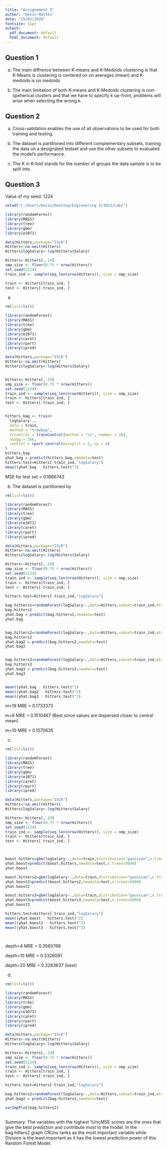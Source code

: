 ---
title: "Assignement 3"
author: "Kevin Mattes"
date: "25/02/2020"
fontsize: 11pt
output:
  pdf_document: default
  html_document: default
---

## Question 1

a) The main diffrence between K-means and K-Medoids clustering is that K-Means is clustering is centered on on averages (mean) and K-mediods is on medoids

b) The main limitation of both K-means and K-Medoids clustering is non-speherical clusters and that we have to specify k up-front, problems will arise when selecting the wrong k. 

## Question 2

a) Cross-validation enables the use of all observations to be used for both training and testing.

b) The dataset is partitioned into different complementary subsets, training the data on a designated testset and use the other subsets to evaluated the model's performance.

c) The K in K-fold stands for the number of groups the data sample is to be split into.

## Question 3
Value of my seed: 1224
```{r warning=FALSE, message=FALSE}
setwd("C:/Users/Kevin/Desktop/Engineering 5/3DS3/Labs")

library(randomForest)
library(MASS)
library(tree)
library(gbm)
library(e1071)

data(Hitters,package="ISLR")
Hitters<-na.omit(Hitters)
Hitters$logSalary<-log(Hitters$Salary)

Hitters<-Hitters[,-19]
smp_size <- floor(0.75 * nrow(Hitters))
set.seed(1224)
train_ind <- sample(seq_len(nrow(Hitters)), size = smp_size)

train <- Hitters[train_ind, ]
test <- Hitters[-train_ind, ]

```
a) 
```{r warning=FALSE, message=FALSE}
rm(list=ls())

library(randomForest)
library(MASS)
library(tree)
library(gbm)
library(e1071)
library(caret)       
library(rpart)       
library(ipred) 

data(Hitters,package="ISLR")
Hitters<-na.omit(Hitters)
Hitters$logSalary<-log(Hitters$Salary)


Hitters<-Hitters[,-19]
smp_size <- floor(0.75 * nrow(Hitters))
set.seed(1224)
train_ind <- sample(seq_len(nrow(Hitters)), size = smp_size)
train <- Hitters[train_ind, ]
test <- Hitters[-train_ind, ]


hitters_bag <- train(
  logSalary~.,
  data = train,
  method = "treebag",
  trControl = trainControl(method = "cv", number = 10),
  nbagg = 266,  
  control = rpart.control(minsplit = 2, cp = 0)
)
hitters_bag
yhat.bag = predict(hitters_bag,newdata=test)
hitters.test=Hitters[-train_ind,"logSalary"]
mean((yhat.bag - hitters.test)^2)

```
MSE for test set =  0.1666743

b) The dataset is partitioned by
```{r warning=FALSE, message=FALSE}
rm(list=ls())

library(randomForest)
library(MASS)
library(tree)
library(gbm)
library(e1071)
library(caret)       
library(rpart)       
library(ipred) 

data(Hitters,package="ISLR")
Hitters<-na.omit(Hitters)
Hitters$logSalary<-log(Hitters$Salary)

Hitters<-Hitters[,-19]
smp_size <- floor(0.75 * nrow(Hitters))
set.seed(1224)
train_ind <- sample(seq_len(nrow(Hitters)), size = smp_size)
train <- Hitters[train_ind, ]
test <- Hitters[-train_ind, ]

hitters.test=Hitters[-train_ind,"logSalary"]

bag.hitters1=randomForest(logSalary~.,data=Hitters,subset=train_ind,mtry=19,importance=TRUE)
bag.hitters1
yhat.bag = predict(bag.hitters1,newdata=test)
yhat.bag


bag.hitters2=randomForest(logSalary~.,data=Hitters,subset=train_ind,mtry=6,importance=TRUE)
bag.hitters2
yhat.bag2 = predict(bag.hitters2,newdata=test)
yhat.bag2


bag.hitters3=randomForest(logSalary~.,data=Hitters,subset=train_ind,mtry=10,importance=TRUE)
bag.hitters3
yhat.bag3 = predict(bag.hitters3,newdata=test)
yhat.bag3


mean((yhat.bag - hitters.test)^2)
mean((yhat.bag2 - hitters.test)^2)
mean((yhat.bag3 - hitters.test)^2)
```

m=19 MRE =  0.1733373

m=6  MRE =  0.1510467 (Best since values are dispersed closer to central mean)

m=10 MRE = 0.1570635 

c) 
```{r warning=FALSE, message=FALSE}
rm(list=ls())

library(randomForest)
library(MASS)
library(tree)
library(gbm)
library(e1071)
library(caret)       
library(rpart)       
library(ipred) 

data(Hitters,package="ISLR")
Hitters<-na.omit(Hitters)
Hitters$logSalary<-log(Hitters$Salary)

Hitters<-Hitters[,-19]
smp_size <- floor(0.75 * nrow(Hitters))
set.seed(1224)
train_ind <- sample(seq_len(nrow(Hitters)), size = smp_size)
train <- Hitters[train_ind, ]
test <- Hitters[-train_ind, ]



boost.hitters=gbm(logSalary~.,data=train,distribution="gaussian",n.trees=5000,interaction.depth=4)
yhat.boost=predict(boost.hitters,newdata=test,n.trees=5000)
yhat.boost

boost.hitters2=gbm(logSalary~.,data=train,distribution="gaussian",n.trees=5000,interaction.depth=10)
yhat.boost2=predict(boost.hitters2,newdata=test,n.trees=5000)
yhat.boost2

boost.hitters3=gbm(logSalary~.,data=train,distribution="gaussian",n.trees=5000,interaction.depth=20)
yhat.boost3=predict(boost.hitters3,newdata=test,n.trees=5000)
yhat.boost3

hitters.test=Hitters[-train_ind,"logSalary"]
mean((yhat.boost - hitters.test)^2)
mean((yhat.boost2 - hitters.test)^2)
mean((yhat.boost3 - hitters.test)^2)

 
```

depth=4 MRE =   0.3565768

depth=10  MRE =   0.3326091 

depth=20 MRE = 0.3283637 (best)

d)
```{r warning=FALSE, message=FALSE}
rm(list=ls())

library(randomForest)
library(MASS)
library(tree)
library(gbm)
library(e1071)
library(caret)       
library(rpart)       
library(ipred) 

data(Hitters,package="ISLR")
Hitters<-na.omit(Hitters)
Hitters$logSalary<-log(Hitters$Salary)

Hitters<-Hitters[,-19]
smp_size <- floor(0.75 * nrow(Hitters))
set.seed(1224)
train_ind <- sample(seq_len(nrow(Hitters)), size = smp_size)
train <- Hitters[train_ind, ]
test <- Hitters[-train_ind, ]

hitters.test=Hitters[-train_ind,"logSalary"]

bag.hitters2=randomForest(logSalary~.,data=Hitters,subset=train_ind,mtry=6,importance=TRUE)
yhat.bag2 = predict(bag.hitters2,newdata=test)

varImpPlot(bag.hitters2)
 
```

Summary: The variables with the highest %IncMSE scores are the ones that give the best prediction and contribute most to the model. In the bag.hitters2 graph CRUns ranks as the most important variable while Division is the least important as it has the lowest prediction power of this Random Forest Model.